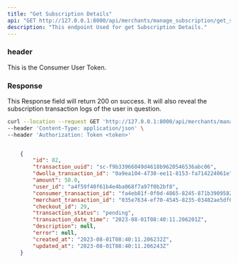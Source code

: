 ```yaml
---
title: "Get Subscription Details"
api: "GET http://127.0.0.1:8000/api/merchants/manage_subscription/get_subscription_details/"
description: "This endpoint Used for get Subscription Details."
---
```


### header
<ParamField header="Authorization" type="string">
  This is the Consumer User Token.
</ParamField>


### Response

<ResponseField name="success" type="number">
  This Response field will return 200 on success. It will also reveal the subscription transaction logs of the user in question.
</ResponseField>

<RequestExample>

```bash Example Request
curl --location --request GET 'http://127.0.0.1:8000/api/merchants/manage_subscription/get_subscription_details/' \
--header 'Content-Type: application/json' \
--header 'Authorization: Token <token>'
```

</RequestExample>

<ResponseExample>

```json Response

    {
        "id": 82,
        "transaction_uuid": "sc-f9b33966049d4618b9620546536abc06",
        "dwolla_transaction_id": "0a9ea104-4730-ee11-8153-fa714224061e",
        "amount": 50.0,
        "user_id": "a4f59f40f61b4e4ba068f7a97f0b2bf8",
        "consumer_transaction_id": "fa4eb81f-0f0d-4865-8245-871b3909582b",
        "merchant_transaction_id": "035e7634-ef70-4545-8235-03482ae5df67",
        "checkout_id": 29,
        "transaction_status": "pending",
        "transaction_date_time": "2023-08-01T08:40:11.206201Z",
        "description": null,
        "error": null,
        "created_at": "2023-08-01T08:40:11.206232Z",
        "updated_at": "2023-08-01T08:40:11.206243Z"
    }

```

</ResponseExample>
